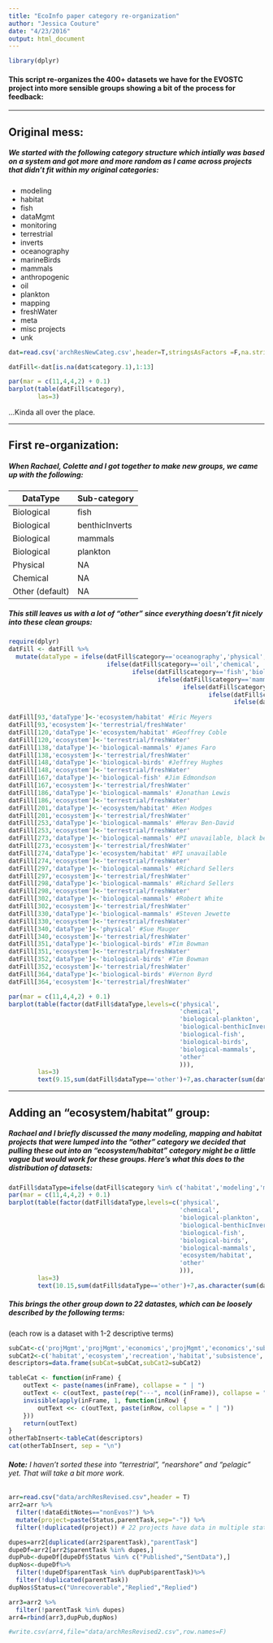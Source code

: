```yaml
---
title: "EcoInfo paper category re-organization"
author: "Jessica Couture"
date: "4/23/2016"
output: html_document
---
```

```r
library(dplyr)
```

#### This script re-organizes the 400+ datasets we have for the EVOSTC project into more sensible groups showing a bit of the process for feedback:

***

## **Original mess:**

##### We started with the following category structure which intially was based on a system and got more and more random as I came across projects that didn't fit within my original categories:

* modeling
* habitat
* fish
* dataMgmt
* monitoring
* terrestrial
* inverts
* oceanography
* marineBirds
* mammals
* anthropogenic
* oil
* plankton
* mapping
* freshWater
* meta
* misc projects
* unk

```r
dat=read.csv('archResNewCateg.csv',header=T,stringsAsFactors =F,na.strings=c('',' '))

datFill<-dat[is.na(dat$category.1),1:13]

par(mar = c(11,4,4,2) + 0.1)
barplot(table(datFill$category),
        las=3)
```

...Kinda all over the place.

***

## **First re-organization:**

##### When Rachael, Colette and I got together to make new groups, we came up with the following:

| DataType        | Sub-category  |
| --------------- | ------------- |
| Biological      | fish          |
| Biological      | benthicInverts|
| Biological      | mammals       |
| Biological      | plankton      |
| Physical        | NA            |
| Chemical        | NA            |
| Other (default) | NA            |

##### This still leaves us with a lot of "other" since everything doesn't fit nicely into these clean groups:

```r
require(dplyr)
datFill <- datFill %>%
  mutate(dataType = ifelse(datFill$category=='oceanography','physical',
                           ifelse(datFill$category=='oil','chemical',
                                  ifelse(datFill$category=='fish','biological-fish',
                                         ifelse(datFill$category=='mammals','biological-mammals',
                                                ifelse(datFill$category=='marineBirds','biological-birds',
                                                       ifelse(datFill$category=='inverts','biological-benthicInverts',
                                                              ifelse(datFill$category=='plankton','biological-plankton','other'))))))))
         
datFill[93,'dataType']<-'ecosystem/habitat' #Eric Meyers
datFill[93,'ecosystem']<-'terrestrial/freshWater'
datFill[120,'dataType']<-'ecosystem/habitat' #Geoffrey Coble
datFill[120,'ecosystem']<-'terrestrial/freshWater'
datFill[138,'dataType']<-'biological-mammals' #james Faro
datFill[138,'ecosystem']<-'terrestrial/freshWater'
datFill[148,'dataType']<-'biological-birds' #Jeffrey Hughes
datFill[148,'ecosystem']<-'terrestrial/freshWater'
datFill[167,'dataType']<-'biological-fish' #Jim Edmondson
datFill[167,'ecosystem']<-'terrestrial/freshWater'
datFill[186,'dataType']<-'biological-mammals' #Jonathan Lewis
datFill[186,'ecosystem']<-'terrestrial/freshWater'
datFill[201,'dataType']<-'ecosystem/habitat' #Ken Hodges
datFill[201,'ecosystem']<-'terrestrial/freshWater'
datFill[253,'dataType']<-'biological-mammals' #Merav Ben-David
datFill[253,'ecosystem']<-'terrestrial/freshWater' 
datFill[273,'dataType']<-'biological-mammals' #PI unavailable, black bear study
datFill[273,'ecosystem']<-'terrestrial/freshWater' 
datFill[274,'dataType']<-'ecosystem/habitat' #PI unavailable
datFill[274,'ecosystem']<-'terrestrial/freshWater'
datFill[297,'dataType']<-'biological-mammals' #Richard Sellers
datFill[297,'ecosystem']<-'terrestrial/freshWater' 
datFill[298,'dataType']<-'biological-mammals' #Richard Sellers
datFill[298,'ecosystem']<-'terrestrial/freshWater'
datFill[302,'dataType']<-'biological-mammals' #Robert White
datFill[302,'ecosystem']<-'terrestrial/freshWater' 
datFill[330,'dataType']<-'biological-mammals' #Steven Jewette
datFill[330,'ecosystem']<-'terrestrial/freshWater' 
datFill[340,'dataType']<-'physical' #Sue Mauger
datFill[340,'ecosystem']<-'terrestrial/freshWater' 
datFill[351,'dataType']<-'biological-birds' #Tim Bowman
datFill[351,'ecosystem']<-'terrestrial/freshWater' 
datFill[352,'dataType']<-'biological-birds' #Tim Bowman
datFill[352,'ecosystem']<-'terrestrial/freshWater' 
datFill[364,'dataType']<-'biological-birds' #Vernon Byrd
datFill[364,'ecosystem']<-'terrestrial/freshWater'
```


```r
par(mar = c(11,4,4,2) + 0.1)
barplot(table(factor(datFill$dataType,levels=c('physical',
                                               'chemical',
                                               'biological-plankton',
                                               'biological-benthicInverts',
                                               'biological-fish',
                                               'biological-birds',
                                               'biological-mammals',
                                               'other'
                                               ))),
        las=3)
        text(9.15,sum(datFill$dataType=='other')+7,as.character(sum(datFill$dataType=='other')))
```

***

## **Adding an "ecosystem/habitat" group:**

##### Rachael and I briefly discussed the many modeling, mapping and habitat projects that were lumped into the "other" category we decided that pulling these out into an "ecosystem/habitat" category might be a little vague but would work for these groups. Here's what this does to the distribution of datasets:

```r
datFill$dataType=ifelse(datFill$category %in% c('habitat','modeling','mapping'), 'ecosystem/habitat',datFill$dataType)
par(mar = c(11,4,4,2) + 0.1)
barplot(table(factor(datFill$dataType,levels=c('physical',
                                               'chemical',
                                               'biological-plankton',
                                               'biological-benthicInverts',
                                               'biological-fish',
                                               'biological-birds',
                                               'biological-mammals',
                                               'ecosystem/habitat',
                                               'other'
                                               ))),
        las=3)
        text(10.15,sum(datFill$dataType=='other')+7,as.character(sum(datFill$dataType=='other')))
```

##### This brings the other group down to 22 datastes, which can be loosely described by the following terms:
(each row is a dataset with 1-2 descriptive terms)

```r
        
subCat<-c('projMgmt','projMgmt','economics','projMgmt','economics','subsistence','communityMgmt','social','environmentalImpacts','samplingImpacts','projMgmt','meeting','economics','economics','economics','economics','economics','economics','subsistence','dataMgmt','dataMgmt','communityMgmt')
subCat2<-c('habitat','ecosystem','recreation','habitat','subsistence', 'film','waste','subsistence','infrastructure','metaAnalysis',NA,'10yrSymposium','resarchPrograms','subsistence','fisheries','resources','resources','fisheries','resources',NA,NA,'waste')
descriptors=data.frame(subCat=subCat,subCat2=subCat2)

tableCat <- function(inFrame) {
    outText <- paste(names(inFrame), collapse = " | ")
    outText <- c(outText, paste(rep("---", ncol(inFrame)), collapse = " | "))
    invisible(apply(inFrame, 1, function(inRow) {
        outText <<- c(outText, paste(inRow, collapse = " | "))
    }))
    return(outText)
}
otherTabInsert<-tableCat(descriptors)
cat(otherTabInsert, sep = "\n")
```

###### **Note:** I haven't sorted these into "terrestrial", "nearshore" and "pelagic" yet. That will take a bit more work.


```r
arr=read.csv("data/archResRevised.csv",header = T)
arr2=arr %>%
  filter(!dataEditNotes=="nonEvos?") %>%
  mutate(project=paste(Status,parentTask,sep="-")) %>%
  filter(!duplicated(project)) # 22 projects have data in multiple status'

dupes=arr2[duplicated(arr2$parentTask),"parentTask"]
dupeDf=arr2[arr2$parentTask %in% dupes,]
dupPub<-dupeDf[dupeDf$Status %in% c("Published","SentData"),]
dupNos<-dupeDf%>%
  filter(!dupeDf$parentTask %in% dupPub$parentTask)%>%
  filter(!duplicated(parentTask))
dupNos$Status=c("Unrecoverable","Replied","Replied")

arr3=arr2 %>%
  filter(!parentTask %in% dupes)
arr4=rbind(arr3,dupPub,dupNos)

#write.csv(arr4,file="data/archResRevised2.csv",row.names=F)

```